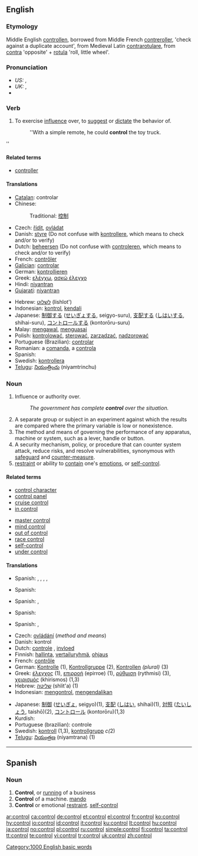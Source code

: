 ==English==

===Etymology===
Middle English [[controllen]], borrowed from Middle French [[contreroller]], 'check against a duplicate account', from Medieval Latin [[contrarotulare]], from [[contra]] 'opposite' + [[rotula]] 'roll, little wheel'.

===Pronunciation===
* ''US:'' {{IPA|/kənˈt(ʃ)roʊl/}}, {{SAMPA|/k@n"t(S)roUl/}}
* ''UK:'' {{IPA|/kənˈtrəʊl/}}, {{SAMPA|/k@n"tr@Ul/}}
* {{audio|en-us-control.ogg|Audio (US)}}

===Verb===
{{en-verb|control|l|ing}}

# To exercise [[influence]] over, to [[suggest]] or [[dictate]] the behavior of.
#: ''With a simple remote, he could '''control''' the toy truck.
''

====Related terms====
* [[controller]]

====Translations====
{{top}}
* [[Catalan]]: controlar
* Chinese:
*: Traditional: [[控制]]
* Czech: [[řídit]], [[ovládat]]
* Danish: [[styre]] (Do not confuse with [[kontrollere]], which means to check and/or to verify)
* Dutch: [[beheersen]] (Do not confuse with [[controleren]], which means to check and/or to verify)
* French: [[contrôler]]
* [[Galician]]: [[controlar]]
* German: [[kontrollieren]]
* Greek: [[ελέγχω]], [[ασκώ έλεγχο]]
* Hindi: [[niyantran]]
* [[Gujarati]]: [[niyantran]]
{{mid}}
* Hebrew: [[לשלוט]] (lishlot')
* Indonesian: [[kontrol]], [[kendali]]
* Japanese: [[制御]]する ([[せいぎょ]]する, seigyo-suru), [[支配]]する ([[しはい]]する, shihai-suru), [[コントロール]]する (kontorōru-suru)
* Malay: [[mengawal]], [[menguasai]]
* Polish: [[kontrolować]], [[sterować]], [[zarządzać]], [[nadzorować]]
* Portuguese (Brazilian): [[controlar]]
* Romanian: a [[comanda]], a [[controla]]
* Spanish: {{t|es|controlar}}
* Swedish: [[kontrollera]]
* [[Telugu]]: [[నియంత్రించు]] (niyamtrinchu)
{{bottom}}

===Noun===
{{en-noun}}

# Influence or authority over.
#: ''The government has complete '''control''' over the situation.''
# A separate group or subject in an experiment against which the results are compared where the primary variable is low or nonexistence.
# The method and means of governing the performance of any apparatus, machine or system, such as a lever, handle or button.
# A security mechanism, policy, or procedure that can counter system attack, reduce risks, and resolve vulnerabilities, synonymous with [[safeguard]] and [[counter-measure]].
# [[restraint]] or ability to [[contain]] one's [[emotions]], or [[self-control]].

====Related terms====
{{top}}
* [[control character]]
* [[control panel]]
* [[cruise control]]
* [[in control]]
{{mid}}
* [[master control]]
* [[mind control]]
* [[out of control]]
* [[race control]]
* [[self-control]]
* [[under control]]
{{bottom}}

====Translations====
{{trans-top|authority}}
{{trans-mid}}
* Spanish: {{t|es|administración|f}}, {{t|es|control|m}}, {{t|es|dirección|f}}, {{t|es|manejo|m}}, {{t|es|organización|f}}
{{trans-bottom}}

{{trans-top|in an experiment}}
{{trans-mid}}
* Spanish: {{t|es|patrón de comparación|m}}
{{trans-bottom}}

{{trans-top|machine}}
{{trans-mid}}
* Spanish: {{t|es|control|m}}, {{t|es|mando|m}}
{{trans-bottom}}

{{trans-top|security mechanism}}
{{trans-mid}}
* Spanish: {{t|es|contramedida|f}}
{{trans-bottom}}

{{trans-top|emotional restraint}}
{{trans-mid}}
* Spanish: {{t|es|control|m}}, {{t|es|autodominio|m}}
{{trans-bottom}}

{{checktrans-top}}
* Czech: [[ovládání]] {{n}} (''method and means'')
* Danish: kontrol
* Dutch: [[controle]] {{f}}, [[invloed]] {{m}}
* Finnish: [[hallinta]], [[vertailuryhmä]], [[ohjaus]]
* French: [[contrôle]] {{m}}
* German: [[Kontrolle]] {{f}} (1), [[Kontrollgruppe]] {{f}} (2), [[Kontrollen]] ''(plural)'' (3)
* Greek: [[έλεγχος]] {{m}} (1), [[επιρροή]] (epirroe) {{f}} (1), [[ρύθμιση]] (rythmisi) {{f}} (3), [[χειρισμός]] (khirismos) {{m}} (1,3)
* Hebrew: [[שליטה]] (shlit'a) {{f}} (1)
* Indonesian: [[kontrol|mengontrol]], [[kendali|mengendalikan]]
{{checktrans-mid}}
* Japanese: [[制御]] ([[せいぎょ]], seigyo)(1), [[支配]] ([[しはい]], shihai)(1), [[対照]] ([[たいしょう]], taishō)(2), [[コントロール]] (kontorōru)(1,3)
* Kurdish: {{t+|ku|kontrol}} {{f}}
* Portuguese (brazilian): controle
* Swedish: [[kontroll]] {{c}} (1,3), [[kontrollgrupp]] ''c(''2)
* [[Telugu]]: [[నియంత్రణ]] (niyamtrana) (1)
{{checktrans-bottom}}

[[Category:1000 English basic words]]

----

==Spanish==

===Noun===
{{es-noun-m|pl=controles}}

# '''Control''', or [[running]] of a business
# '''Control''' of a machine. [[mando]]
# '''Control''' or emotional [[restraint]]. [[self-control]]

[[ar:control]]
[[ca:control]]
[[de:control]]
[[et:control]]
[[el:control]]
[[fr:control]]
[[ko:control]]
[[hy:control]]
[[io:control]]
[[id:control]]
[[it:control]]
[[ku:control]]
[[lt:control]]
[[hu:control]]
[[ja:control]]
[[no:control]]
[[pl:control]]
[[ru:control]]
[[simple:control]]
[[fi:control]]
[[ta:control]]
[[tt:control]]
[[te:control]]
[[vi:control]]
[[tr:control]]
[[uk:control]]
[[zh:control]]